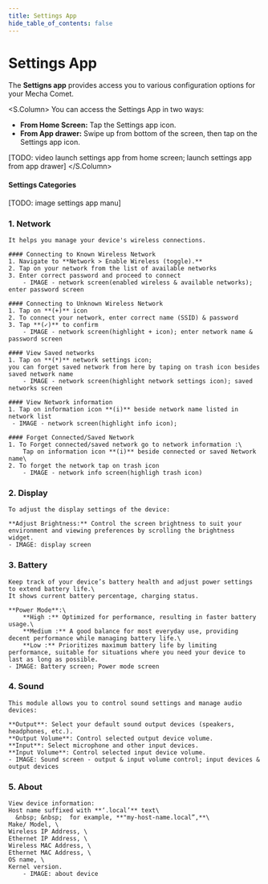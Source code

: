 ```yaml
---
title: Settings App
hide_table_of_contents: false
---
```



# Settings App

The **Settigns app** provides access you to various configuration options for your Mecha Comet.

<S.Column>
You can access the Settings App in two ways:
- **From Home Screen:** Tap the Settings app icon.
- **From App drawer:** Swipe up from bottom of the screen, then tap on the Settings app icon.

[TODO: video launch settings app from home screen; launch settings app from app drawer]
</S.Column>

#### Settings Categories 
[TODO: image settings app manu]

### 1. Network
    It helps you manage your device's wireless connections.

    #### Connecting to Known Wireless Network 
    1. Navigate to **Network > Enable Wireless (toggle).** 
    2. Tap on your network from the list of available networks
    3. Enter correct password and proceed to connect
        - IMAGE - network screen(enabled wireless & available networks); enter password screen

    #### Connecting to Unknown Wireless Network 
    1. Tap on **(+)** icon
    2. To connect your network, enter correct name (SSID) & password
    3. Tap **(✓)** to confirm
        - IMAGE - network screen(highlight + icon); enter network name & password screen

    #### View Saved networks
    1. Tap on **(*)** network settings icon;
    you can forget saved network from here by taping on trash icon besides saved network name
        - IMAGE - network screen(highlight network settings icon); saved networks screen

    #### View Network information
    1. Tap on information icon **(i)** beside network name listed in network list
     - IMAGE - network screen(highlight info icon); 
    
    #### Forget Connected/Saved Network
    1. To Forget connected/saved network go to network information :\
        Tap on information icon **(i)** beside connected or saved Network name\
    2. To forget the network tap on trash icon
        - IMAGE - network info screen(highligh trash icon)

### 2. Display
    To adjust the display settings of the device:

    **Adjust Brightness:** Control the screen brightness to suit your environment and viewing preferences by scrolling the brightness widget.
    - IMAGE: display screen

### 3. Battery
    Keep track of your device’s battery health and adjust power settings to extend battery life.\
    It shows current battery percentage, charging status.

    **Power Mode**:\
        **High :** Optimized for performance, resulting in faster battery usage.\
        **Medium :** A good balance for most everyday use, providing decent performance while managing battery life.\
        **Low :** Prioritizes maximum battery life by limiting performance, suitable for situations where you need your device to last as long as possible.
    - IMAGE: Battery screen; Power mode screen


### 4. Sound
    This module allows you to control sound settings and manage audio devices:

    **Output**: Select your default sound output devices (speakers, headphones, etc.).
    **Output Volume**: Control selected output device volume.
    **Input**: Select microphone and other input devices.
    **Input Volume**: Control selected input device volume.
    - IMAGE: Sound screen - output & input volume control; input devices & output devices


### 5. About

    View device information:
    Host name suffixed with **‘.local’** text\
      &nbsp; &nbsp;  for example, **"my-host-name.local”,**\
    Make/ Model, \
    Wireless IP Address, \
    Ethernet IP Address, \
    Wireless MAC Address, \
    Ethernet MAC Address, \
    OS name, \
    Kernel version.
        - IMAGE: about device
